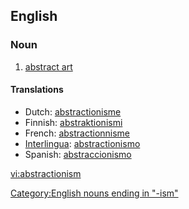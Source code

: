 ==English==
===Noun===
{{infl|en|noun}}

# [[abstract art]]

====Translations====
* Dutch: [[abstractionisme]] {{n}}
* Finnish: [[abstraktionismi]]
* French: [[abstractionnisme]]
* [[Interlingua]]: [[abstractionismo]]
* Spanish: [[abstraccionismo]] {{m}}

[[Category:English nouns ending in "-ism"]]

[[vi:abstractionism]]
